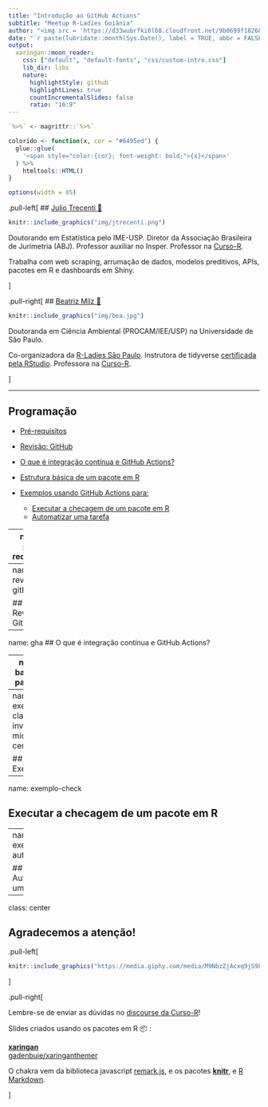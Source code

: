 ```yaml
---
title: "Introdução ao GitHub Actions"
subtitle: "Meetup R-Ladies Goiânia"
author: "<img src = 'https://d33wubrfki0l68.cloudfront.net/9b0699f18268059bdd2e5c21538a29eade7cbd2b/67e5c/img/logo/cursor1-5.png' width = '30%'>"
date: "`r paste(lubridate::month(Sys.Date(), label = TRUE, abbr = FALSE, locale = 'pt_BR.UTF-8'), 'de', lubridate::year(Sys.Date()))`"
output:
  xaringan::moon_reader:
    css: ["default", "default-fonts", "css/custom-intro.css"]
    lib_dir: libs
    nature:
      highlightStyle: github
      highlightLines: true
      countIncrementalSlides: false
      ratio: "16:9"
---
```


```r
`%>%` <- magrittr::`%>%`

colorido <- function(x, cor = "#6495ed") {
  glue::glue(
    '<span style="color:{cor}; font-weight: bold;">{x}</span>'
  ) %>% 
    htmltools::HTML()
}

options(width = 85)
```

.pull-left[
## <a href='https://linktr.ee/j.trecenti'> Julio Trecenti 📌</a>

```r
knitr::include_graphics("img/jtrecenti.png")
```


Doutorando em Estatística pelo IME-USP. Diretor da Associação Brasileira de Jurimetria (ABJ). Professor auxiliar no Insper. Professor na [Curso-R](https://curso-r.com/). 

Trabalha com web scraping, arrumação de dados, modelos preditivos, APIs, pacotes em R e dashboards em Shiny.

]



.pull-right[
## <a href='https://linktr.ee/beamilz'> Beatriz Milz    📌</a>

```r
knitr::include_graphics("img/bea.jpg")
```

Doutoranda em Ciência Ambiental (PROCAM/IEE/USP) na Universidade de São Paulo. 

Co-organizadora da [R-Ladies São Paulo](https://www.meetup.com/R-Ladies-Sao-Paulo/). Instrutora de tidyverse [certificada pela RStudio](https://education.rstudio.com/trainers/people/milz+beatriz/).
Professora na [Curso-R](https://curso-r.com/).


]

---

## Programação

- [Pré-requisitos](#pre-requisitos)

- [Revisão: GitHub](#revisao-github)

- [O que é integração contínua e GitHub Actions?](#gha)

- [Estrutura básica de um pacote em R](#basico-pacotes)

- [Exemplos usando GitHub Actions para:](#exemplos)

  - [Executar a checagem de um pacote em R](#exemplo-check)
  - [Automatizar uma tarefa](#exemplo-automacao) 


---
name: pre-requisitos

## Pré-requisitos

---
name: revisao-github

## Revisao: GitHub

---
name: gha
## O que é integração contínua e GitHub Actions?



---
name: basico-pacotes

## Estrutura básica de um pacote em R



como criar a estrutura basica de pacote para usar gha - basico de pacotes necessario para iniciar um projeto com GHA- ex. usethis criar o pacote, documentar as dependencias, usar ::, estrutura de pastas:o que vai onde? devtools check - bea


---
name: exemplos
class: inverse, middle, center

## Exemplos

---
name: exemplo-check

## Executar a checagem de um pacote em R 

---
name: exemplo-automacao

## Automatizar uma tarefa




---
class: center

## Agradecemos a atenção!

.pull-left[
```r
knitr::include_graphics("https://media.giphy.com/media/M9NbzZjAcxq9jS9LZJ/giphy.gif")
```

]

.pull-right[

Lembre-se de enviar as dúvidas no [discourse da Curso-R](https://discourse.curso-r.com/)!

Slides criados usando os pacotes em R  📦 :

[**xaringan**](https://github.com/yihui/xaringan)<br>
[gadenbuie/xaringanthemer](https://github.com/gadenbuie/xaringanthemer)

O chakra vem da biblioteca javascript [remark.js](https://remarkjs.com), e os pacotes  [**knitr**](http://yihui.name/knitr), e [R Markdown](https://rmarkdown.rstudio.com).


]
 
 
<!-- inicio font awesome -->
<script src="https://kit.fontawesome.com/1f72d6921a.js" crossorigin="anonymous"></script>

<!-- final font awesome -->

